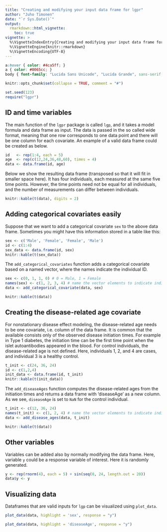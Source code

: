 ```yaml
---
title: "Creating and modifying your input data frame for lgpr"
author: "Juho Timonen"
date: "`r Sys.Date()`"
output: 
  rmarkdown::html_vignette:
    toc: true
vignette: >
  %\VignetteIndexEntry{Creating and modifying your input data frame for lgpr}
  %\VignetteEngine{knitr::rmarkdown}
  %\VignetteEncoding{UTF-8}
---
```


```css
a:hover { color: #4ca5ff; }
a { color: #0065cc; }
body { font-family: "Lucida Sans Unicode", "Lucida Grande", sans-serif; }
```

```r
knitr::opts_chunk$set(collapse = TRUE, comment = "#")
```

```r
set.seed(123)
require("lgpr")
```

## ID and time variables
The main function of the `lgpr` package is called `lgp`, and it takes a model formula and data frame as input. The data is passed in the so called wide format, meaning that one row corresponds to one data point and there will be one column for each covariate. An example of a valid data frame could be created as below. 

```r
id   <- rep(1:4, each = 5)
age  <- rep(c(12,24,36,48,60), times = 4)
data <- data.frame(id, age)
```

Below we show the resulting data frame (transposed so that it will fit in smaller space here). It has four individuals, each measured at the same five time points. However, the time points need not be equal for all individuals, and the number of measurements can differ between individuals.

```r
knitr::kable(t(data), digits = 2)
```

## Adding categorical covariates easily
Suppose that we want to add a categorical covariate `sex` to the above data frame. Sometimes you might have this information stored in a table like this:

```r
sex <- c('Male', 'Female', 'Female', 'Male')
id <- c(1:4)
sex_data <- data.frame(id, sex)
knitr::kable(t(sex_data))
```

The `add_categorical_covariates` function adds a categorical covariate based on a named vector, where the names indicate the individual ID.
```r
sex <- c(0, 1, 1, 0) # 0 = Male, 1 = Female
names(sex) <- c(1, 2, 3, 4) # name the vector elements to indicate individual IDs
data <- add_categorical_covariate(data, sex)
```

```r
knitr::kable(t(data))
```

## Creating the disease-related age covariate
For nonstationary disease effect modeling, the disease-related age needs to be one covariate, i.e. column of the data frame. It is common that the available consists only of the observed disease initiation times. For example in Type 1 diabetes, the initiation time can be the first time point when the islet autoantibodies appeared in the blood. For control individuals, the disease-related age is not defined. Here, individuals 1, 2, and 4 are cases, and individual 3 is a healthy control.

```r
t_init <- c(24, 36, 24)
id <- c(1,2,4)
init_data <- data.frame(id, t_init)
knitr::kable(t(init_data))
```

The `add_diseaseAges` function computes the disease-related ages from the initiation times and returns a data frame with 'diseaseAge' as a new column. As we see, `diseaseAge` is set to `NaN` for the control individual.
```r
t_init <- c(12, 36, 24)
names(t_init) <- c(1, 2, 4) # name the vector elements to indicate individual IDs
data <- add_disease_ages(data, t_init)
```

```r
knitr::kable(t(data))
```

## Other variables
Variables can be added also by normally modifying the data frame. Here, variable `y` could be a response variable of interest. Here it is randomly generated.

```r
y <- rep(rnorm(4), each = 5) + sin(seq(0, 24, length.out = 20))
data$y <- y
```

## Visualizing data
Dataframes that are valid inputs for `lgp` can be visualized using `plot_data`.
```r
plot_data(data, highlight = 'sex', response = "y")
```

```r
plot_data(data, highlight = 'diseaseAge', response = "y")
```